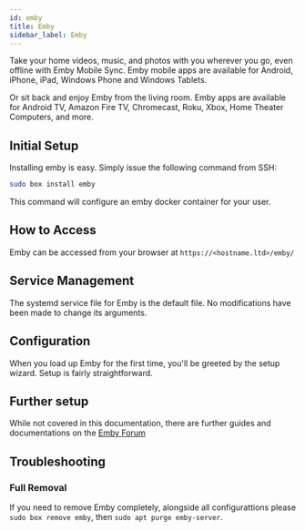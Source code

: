 ```yaml
---
id: emby
title: Emby
sidebar_label: Emby
---
```


Take your home videos, music, and photos with you wherever you go, even offline with Emby Mobile Sync. Emby mobile apps are available for Android, iPhone, iPad, Windows Phone and Windows Tablets.

Or sit back and enjoy Emby from the living room. Emby apps are available for Android TV, Amazon Fire TV, Chromecast, Roku, Xbox, Home Theater Computers, and more.


## Initial Setup

Installing emby is easy. Simply issue the following command from SSH:

```bash main
sudo box install emby
```

This command will configure an emby docker container for your user.

## How to Access

Emby can be accessed from your browser at `https://<hostname.ltd>/emby/`

## Service Management

The systemd service file for Emby is the default file. No modifications have been made to change its arguments.


<SystemdTabs service="emby-server"/>

## Configuration

When you load up Emby for the first time, you'll be greeted by the setup wizard. Setup is fairly straightforward.


## Further setup

While not covered in this documentation, there are further guides and documentations on the [Emby Forum](https://emby.media/community/index.php?/forum/24-tutorials-and-guides/)

## Troubleshooting


<Troubleshooting />

### Full Removal

If you need to remove Emby completely, alongside all configurattions please ``sudo box remove emby``, then ``sudo apt purge emby-server``.
